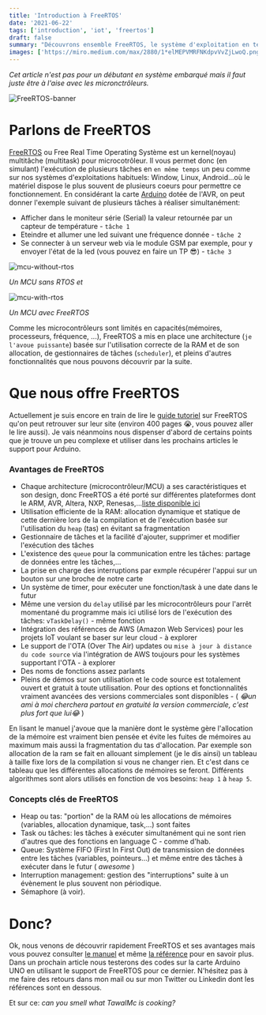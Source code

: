 ```yaml
---
title: 'Introduction à FreeRTOS'
date: '2021-06-22'
tags: ['introduction', 'iot', 'freertos']
draft: false
summary: "Découvrons ensemble FreeRTOS, le système d'exploitation en temps réel dédié aux microcontrôleurs."
images: ['https://miro.medium.com/max/2880/1*elMEPVMRFNKdpvVvZjLwoQ.png']
---
```


_Cet article n'est pas pour un débutant en système embarqué mais il faut juste être à l'aise avec les micronctrôleurs._

![FreeRTOS-banner](https://miro.medium.com/max/2880/1*elMEPVMRFNKdpvVvZjLwoQ.png)

# Parlons de FreeRTOS

[FreeRTOS](https://www.freertos.org/) ou Free Real Time Operating Système est un kernel(noyau) multitâche (multitask) pour microcotrôleur.
Il vous permet donc (en simulant) l'exécution de plusieurs tâches en `en même temps` un peu comme sur nos systèmes
d'exploitations habituels: Window, Linux, Android...où le matériel dispose le plus souvent de plusieurs coeurs pour permettre
ce fonctionnement.
En considérant la carte [Arduino](https://www.arduino.cc/) dotée de l'AVR, on peut donner
l'exemple suivant de plusieurs tâches à réaliser simultanément:

- Afficher dans le moniteur série (Serial) la valeur retournée par un capteur de température - `tâche 1`
- Eteindre et allumer une led suivant une fréquence donnée - `tâche 2`
- Se connecter à un serveur web via le module GSM par exemple, pour y envoyer l'état de la led (vous pouvez en faire un TP 😎) - `tâche 3`

![mcu-without-rtos](/static/images/mcu_without_rtos.png)

_Un MCU sans RTOS et_

![mcu-with-rtos](/static/images/mcu_with_rtos.png)

_Un MCU avec FreeRTOS_

Comme les microcontrôleurs sont limités en capacités(mémoires, processeurs, fréquence, ...), FreeRTOS a mis en place
une architecture (`je l'avoue puissante`) basée sur l'utilisation correcte de la RAM et de son allocation, de gestionnaires de tâches (`scheduler`), et pleins
d'autres fonctionnalités que nous pouvons découvrir par la suite.

# Que nous offre FreeRTOS

Actuellement je suis encore en train de lire le [guide tutoriel](https://www.freertos.org/fr-content-src/uploads/2018/07/161204_Mastering_the_FreeRTOS_Real_Time_Kernel-A_Hands-On_Tutorial_Guide.pdf) sur FreeRTOS qu'on peut
retrouver sur leur site (environ 400 pages 😭, vous pouvez aller le lire aussi). Je vais néanmoins nous dispenser d'abord de certains points que je trouve un peu complexe et
utiliser dans les prochains articles le support pour Arduino.

### Avantages de FreeRTOS

- Chaque architecture (microcontrôleur/MCU) a ses caractéristiques et son design, donc FreeRTOS a été porté sur différentes plateformes dont le ARM, AVR, Altera, NXP, Renesas,...[liste disponible ici](https://www.freertos.org/RTOS_ports.html)
- Utilisation efficiente de la RAM: allocation dynamique et statique de cette dernière lors de la compilation et de l'exécution basée sur l'utilisation du `heap` (tas) en évitant sa fragmentation
- Gestionnaire de tâches et la facilité d'ajouter, supprimer et modifier l'exécution des tâches
- L'existence des `queue` pour la communication entre les tâches: partage de données entre les tâches,...
- La prise en charge des interruptions par exmple récupérer l'appui sur un bouton sur une broche de notre carte
- Un système de timer, pour exécuter une fonction/task à une date dans le futur
- Même une version du `delay` utilisé par les microcontrôleurs pour l'arrêt momentané du programme mais ici utilisé lors de l'exécution des tâches: `vTaskDelay()` - même fonction
- Intégration des références de AWS (Amazon Web Services) pour les projets IoT voulant se baser sur leur cloud - à explorer
- Le support de l'OTA (Over The Air) updates ou `mise à jour à distance du code source` via l'intégration de AWS toujours pour les systèmes supportant l'OTA - à explorer
- Des noms de fonctions assez parlants
- Pleins de démos sur son utilisation et le code source est totalement ouvert et gratuit à toute utilisation. Pour des options et fonctionnalités vraiment avancées des versions commerciales sont disponibles - ( _😂un ami à moi cherchera partout en gratuité la version commerciale, c'est plus fort que lui😂_ )

En lisant le manuel j'avoue que la manière dont le système gère l'allocation de la mémoire est vraiment bien pensée et évite les fuites de mémoires au maximum mais aussi la fragmentation du tas d'allocation.
Par exemple son allocation de la ram se fait en allouant simplement (je le dis ainsi) un tableau à taille fixe lors de la compilation si vous ne changer rien. Et c'est dans ce tableau
que les différentes allocations de mémoires se feront. Différents algorithmes sont alors utilisés en fonction de vos besoins: `heap 1` à `heap 5`.

### Concepts clés de FreeRTOS

- Heap ou tas: "portion" de la RAM où les allocations de mémoires (variables, allocation dynamique, task,...) sont faites
- Task ou tâches: les tâches à exécuter simultanément qui ne sont rien d'autres que des fonctions en language C - comme d'hab.
- Queue: Système FIFO (First In First Out) de transmission de données entre les tâches (variables, pointeurs...) et même entre des tâches à exécuter dans le futur ( _awesome_ )
- Interruption management: gestion des "interruptions" suite à un évènement le plus souvent non périodique.
- Sémaphore (à voir).

# Donc?

Ok, nous venons de découvrir rapidement FreeRTOS et ses avantages mais vous pouvez consulter [le manuel](https://www.freertos.org/fr-content-src/uploads/2018/07/161204_Mastering_the_FreeRTOS_Real_Time_Kernel-A_Hands-On_Tutorial_Guide.pdf) et même [la référence](https://www.freertos.org/fr-content-src/uploads/2018/07/FreeRTOS_Reference_Manual_V10.0.0.pdf) pour en savoir plus.
Dans un prochain article nous testerons des codes sur la carte Arduino UNO en utilisant le support de FreeRTOS pour ce dernier.
N'hésitez pas à me faire des retours dans mon mail ou sur mon Twitter ou Linkedin dont les références sont en dessous.

Et sur ce: _can you smell what TawalMc is cooking?_
